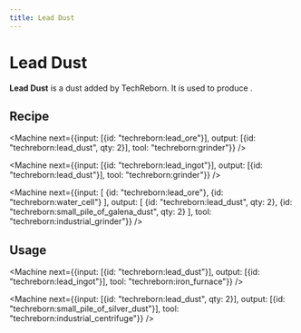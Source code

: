 ```yaml
---
title: Lead Dust
---
```


<ItemImage file="lead_dust" alt="Lead Dust" size="200" />

# Lead Dust

**Lead Dust** is a dust added by TechReborn. It is used to produce <McItem slug="techreborn:lead_ingot" />.

## Recipe

<CraftingTable recipe="input techreborn:small_pile_of_lead_dust techreborn:small_pile_of_lead_dust air input techreborn:small_pile_of_lead_dust techreborn:small_pile_of_lead_dust air input air air air output techreborn:lead_dust"/>

<Machine next={{input: [{id: "techreborn:lead_ore"}], output: [{id: "techreborn:lead_dust", qty: 2}], tool: "techreborn:grinder"}} />

<Machine next={{input: [{id: "techreborn:lead_ingot"}], output: [{id: "techreborn:lead_dust"}], tool: "techreborn:grinder"}} />

<Machine next={{input: [
  {id: "techreborn:lead_ore"},
  {id: "techreborn:water_cell"}
], output: [
  {id: "techreborn:lead_dust", qty: 2},
  {id: "techreborn:small_pile_of_galena_dust", qty: 2}
], tool: "techreborn:industrial_grinder"}} />

## Usage

<CraftingTable recipe="input air air air input air techreborn:lead_dust air input air air air output techreborn:small_pile_of_lead_dust,4"/>

<Machine next={{input: [{id: "techreborn:lead_dust"}], output: [{id: "techreborn:lead_ingot"}], tool: "techreborn:iron_furnace"}} />

<Machine next={{input: [{id: "techreborn:lead_dust", qty: 2}], output: [{id: "techreborn:small_pile_of_silver_dust"}], tool: "techreborn:industrial_centrifuge"}} />

